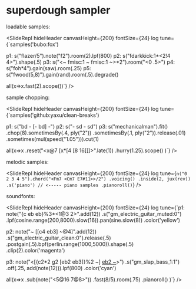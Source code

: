 
# superdough sampler

loadable samples:

<SlideRepl
  hideHeader
  canvasHeight={200}
  fontSize={24}
  log
  tune={`samples('bubo:fox')
 
p1: s("flazer/5").note("f2").room(2).lpf(800)
p2: s("fdarkkick:1*<2!4 4>").shape(.5)
p3: s("<~ fmisc:1 ~ fmisc:1 ~>*2").room("<0 .5>")
p4: s("foh\*4").gain(saw).room(.25)
p5: s("fwood(5,8)").gain(rand).room(.5).degrade()
 
all(x=>x.fast(2).scope())`}
/>

sample chopping:

<SlideRepl
  hideHeader
  canvasHeight={200}
  fontSize={24}
  log
  tune={`samples('github:yaxu/clean-breaks')
 
p1: s("bd - [- bd] -")
p2: s("- sd - sd")
p3: s("mechanicalman").fit()
  .chop(8).sometimesBy(.4, ply("2"))
  .sometimesBy(.1, ply("2")).release(.01)
  .sometimes(mul(speed("1.05"))).cut(1)

all(x=>x
.reset("<x@7 [x\*[4 [8 16]]]>".late(1))
.hurry(1.25).scope()
)`}
/>

melodic samples:

<SlideRepl
  hideHeader
  canvasHeight={200}
  fontSize={24}
  log
  tune={`n("0 2 3 4 5").chord("<Fm7 <Cm7 E7#11>>/2")
.voicing()
.inside(2, jux(rev))
.s('piano') // <----- piano samples
.pianoroll()`}
/>

soundfonts:

<SlideRepl
  hideHeader
  canvasHeight={200}
  fontSize={24}
  log
  tune={`p1:
note("{c eb <g a bb a> eb}%3*<1@3 2>".add(12))
  .s("gm_electric_guitar_muted:0")
  .lpf(cosine.range(200,8000).slow(16)).pan(sine.slow(8))
  .color('yellow')
 
p2:
  note("~ [[c4 <g3 a3 bb3 a3> eb3] ~@4]".add(12))
  .s("gm_electric_guitar_clean:0").release(.5)
  .postgain(.5).bpf(perlin.range(1000,5000)).shape(.5)
  .clip(2).color('magenta')
 
p3:
  note("<[{c2*2 g2 [eb2 eb3]}%2 ~] [eb2 ~](3,8)>")
  .s("gm_slap_bass_1:1")
  .off(.25, add(note(12))).lpf(800)
  .color('cyan')
  
all(x=>x
  .sub(note("<5@16 7@8>"))
  .fast(8/5).room(.75)
  .pianoroll()
)`}
/>

<div className="h-[600px]" />
